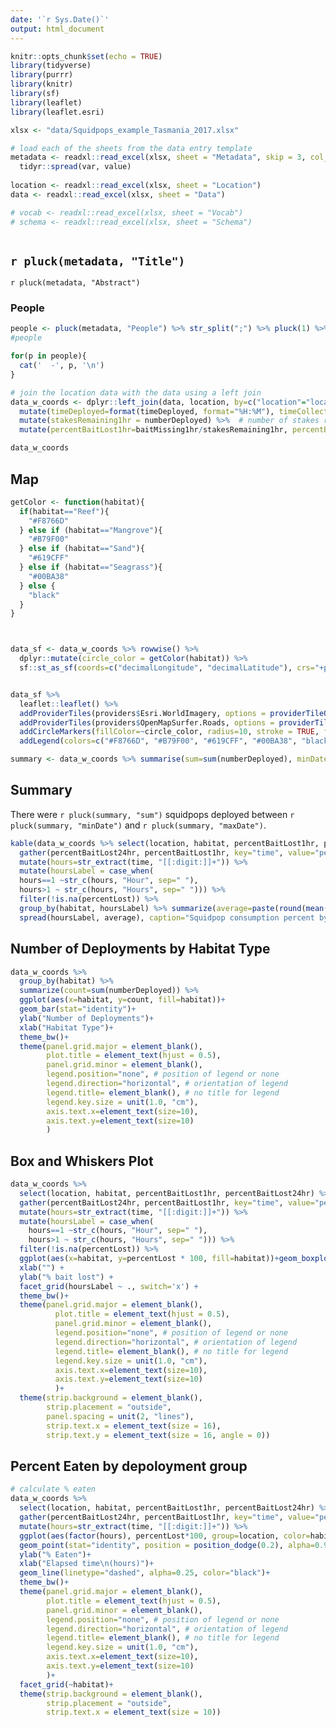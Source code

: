 ```yaml
---
date: '`r Sys.Date()`'
output: html_document
---
```


```r
knitr::opts_chunk$set(echo = TRUE)
library(tidyverse)
library(purrr)
library(knitr)
library(sf)
library(leaflet)
library(leaflet.esri)
```


```r
xlsx <- "data/Squidpops_example_Tasmania_2017.xlsx"
```


```r
# load each of the sheets from the data entry template
metadata <- readxl::read_excel(xlsx, sheet = "Metadata", skip = 3, col_names = c("var", "value")) %>% 
  tidyr::spread(var, value)
  
location <- readxl::read_excel(xlsx, sheet = "Location")
data <- readxl::read_excel(xlsx, sheet = "Data")

# vocab <- readxl::read_excel(xlsx, sheet = "Vocab")
# schema <- readxl::read_excel(xlsx, sheet = "Schema")
  
```


## `r pluck(metadata, "Title")`

`r pluck(metadata, "Abstract")`

### People

```r
people <- pluck(metadata, "People") %>% str_split(";") %>% pluck(1) %>% map_chr(str_trim)
#people

for(p in people){
  cat('  -', p, '\n')
}
```


```r
# join the location data with the data using a left join
data_w_coords <- dplyr::left_join(data, location, by=c("location"="location")) %>% 
  mutate(timeDeployed=format(timeDeployed, format="%H:%M"), timeCollected=format(timeCollected, format="%H:%M")) %>%
  mutate(stakesRemaining1hr = numberDeployed) %>%  # number of stakes remaining at 1 hr not recorded
  mutate(percentBaitLost1hr=baitMissing1hr/stakesRemaining1hr, percentBaitLost24hr=baitMissing24hr/stakesRemaining24hr)

data_w_coords
```

## Map
```r



getColor <- function(habitat){
  if(habitat=="Reef"){
    "#F8766D"
  } else if (habitat=="Mangrove"){
    "#B79F00"
  } else if (habitat=="Sand"){
    "#619CFF" 
  } else if (habitat=="Seagrass"){
    "#00BA38"
  } else {
    "black"
  }
}



data_sf <- data_w_coords %>% rowwise() %>% 
  dplyr::mutate(circle_color = getColor(habitat)) %>% 
  sf::st_as_sf(coords=c("decimalLongitude", "decimalLatitude"), crs="+proj=longlat +datum=WGS84")


data_sf %>% 
  leaflet::leaflet() %>% 
  addProviderTiles(providers$Esri.WorldImagery, options = providerTileOptions(opacity = 0.55)) %>% # esri imagery
  addProviderTiles(providers$OpenMapSurfer.Roads, options = providerTileOptions(opacity = 0.35)) %>% #open map surfer
  addCircleMarkers(fillColor=~circle_color, radius=10, stroke = TRUE, fillOpacity = 1, color="black", weight=.5) %>% 
  addLegend(colors=c("#F8766D", "#B79F00", "#619CFF", "#00BA38", "black") , labels=c("Reef", "Mangrove", "Sand", "Seagrass", "Other"), opacity=1)


```


```r
summary <- data_w_coords %>% summarise(sum=sum(numberDeployed), minDate=min(dateDeployed), maxDate=max(dateCollected))
```

## Summary

There were `r pluck(summary, "sum")` squidpops deployed between `r pluck(summary, "minDate")` and `r pluck(summary, "maxDate")`. 

```r
kable(data_w_coords %>% select(location, habitat, percentBaitLost1hr, percentBaitLost24hr) %>% 
  gather(percentBaitLost24hr, percentBaitLost1hr, key="time", value="percentLost") %>% 
  mutate(hours=str_extract(time, "[[:digit:]]+")) %>% 
  mutate(hoursLabel = case_when(
  hours==1 ~str_c(hours, "Hour", sep=" "),
  hours>1 ~ str_c(hours, "Hours", sep=" "))) %>% 
  filter(!is.na(percentLost)) %>% 
  group_by(habitat, hoursLabel) %>% summarize(average=paste(round(mean(percentLost*100),2), "%", sep="")) %>% 
  spread(hoursLabel, average), caption="Squidpop consumption percent by habitat type")

```



## Number of Deployments by Habitat Type

```r
data_w_coords %>% 
  group_by(habitat) %>% 
  summarize(count=sum(numberDeployed)) %>% 
  ggplot(aes(x=habitat, y=count, fill=habitat))+
  geom_bar(stat="identity")+
  ylab("Number of Deployments")+
  xlab("Habitat Type")+
  theme_bw()+
  theme(panel.grid.major = element_blank(),
        plot.title = element_text(hjust = 0.5),
        panel.grid.minor = element_blank(),
        legend.position="none", # position of legend or none
        legend.direction="horizontal", # orientation of legend
        legend.title= element_blank(), # no title for legend
        legend.key.size = unit(1.0, "cm"),
        axis.text.x=element_text(size=10),
        axis.text.y=element_text(size=10)
        )

```


## Box and Whiskers Plot

```r
data_w_coords %>% 
  select(location, habitat, percentBaitLost1hr, percentBaitLost24hr) %>% 
  gather(percentBaitLost24hr, percentBaitLost1hr, key="time", value="percentLost") %>% 
  mutate(hours=str_extract(time, "[[:digit:]]+")) %>% 
  mutate(hoursLabel = case_when(
    hours==1 ~str_c(hours, "Hour", sep=" "),
    hours>1 ~ str_c(hours, "Hours", sep=" "))) %>% 
  filter(!is.na(percentLost)) %>% 
  ggplot(aes(x=habitat, y=percentLost * 100, fill=habitat))+geom_boxplot() +
  xlab("") + 
  ylab("% bait lost") +
  facet_grid(hoursLabel ~ ., switch='x') +
  theme_bw()+
  theme(panel.grid.major = element_blank(),
          plot.title = element_text(hjust = 0.5),
          panel.grid.minor = element_blank(),
          legend.position="none", # position of legend or none
          legend.direction="horizontal", # orientation of legend
          legend.title= element_blank(), # no title for legend
          legend.key.size = unit(1.0, "cm"),
          axis.text.x=element_text(size=10),
          axis.text.y=element_text(size=10)
          )+
  theme(strip.background = element_blank(),
        strip.placement = "outside", 
        panel.spacing = unit(2, "lines"),
        strip.text.x = element_text(size = 16), 
        strip.text.y = element_text(size = 16, angle = 0))
```



## Percent Eaten by depoloyment group

```r
# calculate % eaten
data_w_coords %>% 
  select(location, habitat, percentBaitLost1hr, percentBaitLost24hr) %>% 
  gather(percentBaitLost24hr, percentBaitLost1hr, key="time", value="percentLost") %>% 
  mutate(hours=str_extract(time, "[[:digit:]]+")) %>% 
  ggplot(aes(factor(hours), percentLost*100, group=location, color=habitat))+
  geom_point(stat="identity", position = position_dodge(0.2), alpha=0.9, shape=21, size=4, stroke=1.1)+
  ylab("% Eaten")+
  xlab("Elapsed time\n(hours)")+
  geom_line(linetype="dashed", alpha=0.25, color="black")+
  theme_bw()+
  theme(panel.grid.major = element_blank(),
        plot.title = element_text(hjust = 0.5),
        panel.grid.minor = element_blank(),
        legend.position="none", # position of legend or none
        legend.direction="horizontal", # orientation of legend
        legend.title= element_blank(), # no title for legend
        legend.key.size = unit(1.0, "cm"),
        axis.text.x=element_text(size=10),
        axis.text.y=element_text(size=10)
        )+
  facet_grid(~habitat)+
  theme(strip.background = element_blank(),
        strip.placement = "outside", 
        strip.text.x = element_text(size = 10))

```

